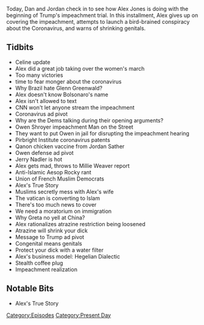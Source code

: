 {{DEFAULTSORT:
    #_EPISODE_0391:January 22, 2020
}}{{Episode
    | title           = January 22, 2020
    | caption         = [https://knowledgefight.libsyn.com/knowledge-fight-january-22-2020 Listen to this episode on Libsyn]
    | episodeNumber   = 391
    | length          = 01:43:16
    | airDate         = January 24, 2020
    | coverageDate    = January 22, 2020
    | episodeType     = [[:Category:Present Day|Present Day]]
    | appearance      = [[Glenn Greenwald]], [[Jair Bolsonaro]], [[Owen Shroyer]], [[Jordan Sather]], [[Jerry Nadler]], [[Millie Weaver]], [[Aesop Rocky]], [[Greta Thunberg]]
    | oocDrop         = Atrazine gives your son a small johnson
    | previousEpisode = [[390: Grab Bag Minisode]]
    | nextEpisode     = [[392: January 24, 2020]]
}}

{{Stub}}

Today, Dan and Jordan check in to see how Alex Jones is doing with the beginning of Trump's impeachment trial. In this installment, Alex gives up on covering the impeachment, attempts to launch a bird-brained conspiracy about the Coronavirus, and warns of shrinking genitals.

==Tidbits==

*Celine update
*Alex did a great job taking over the women's march
*Too many victories
*time to fear monger about the coronavirus
*Why Brazil hate Glenn Greenwald?
*Alex doesn't know Bolsonaro's name
*Alex isn't allowed to text
*CNN won't let anyone stream the impeachment
*Coronavirus ad pivot
*Why are the Dems talking during their opening arguments?
*Owen Shroyer impeachment Man on the Street
*They want to put Owen in jail for disrupting the impeachment hearing
*Pirbright Institute coronavirus patents
*Qanon chicken vaccine from Jordan Sather
*Owen defense ad pivot
*Jerry Nadler is hot
*Alex gets mad, throws to Millie Weaver report
*Anti-Islamic Aesop Rocky rant
*Union of French Muslim Democrats
*Alex's True Story
*Muslims secretly mess with Alex's wife
*The vatican is converting to Islam
*There's too much news to cover
*We need a moratorium on immigration
*Why Greta no yell at China?
*Alex rationalizes atrazine restriction being loosened
*Atrazine will shrink your dick
*Message to Trump ad pivot
*Congenital means genitals
*Protect your dick with a water filter
*Alex's business model: Hegelian Dialectic
*Stealth coffee plug
*Impeachment realization

==Notable Bits==

*Alex's True Story

[[Category:Episodes]]
[[Category:Present Day]]